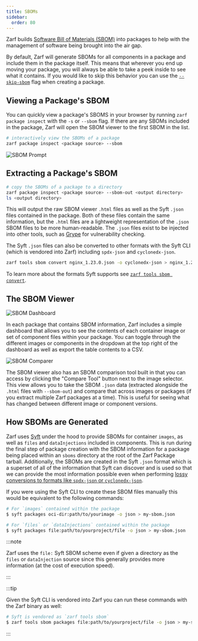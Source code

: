 ```yaml
---
title: SBOMs
sidebar:
  order: 80
---
```


Zarf builds [Software Bill of Materials (SBOM)](https://www.linuxfoundation.org/tools/the-state-of-software-bill-of-materials-sbom-and-cybersecurity-readiness/) into packages to help with the management of software being brought into the air gap.

By default, Zarf will generate SBOMs for all components in a package and include them in the package itself.  This means that wherever you end up moving your package, you will always be able to take a peek inside to see what it contains. If you would like to skip this behavior you can use the [`--skip-sbom`](/commands/zarf_package_create) flag when creating a package.

## Viewing a Package's SBOM

You can quickly view a package's SBOMS in your browser by running `zarf package inspect` with the `-s` or `--sbom` flag. If there are any SBOMs included in the package, Zarf will open the SBOM viewer to the first SBOM in the list.

```bash
# interactively view the SBOMs of a package
zarf package inspect <package source> --sbom
```

![SBOM Prompt](../../../assets/dashboard/SBOM-prompt-example.png)

## Extracting a Package's SBOM

```bash
# copy the SBOMs of a package to a directory
zarf package inspect <package source> --sbom-out <output directory>
ls <output directory>
```

This will output the raw SBOM viewer `.html` files as well as the Syft `.json` files contained in the package.  Both of these files contain the same information, but the `.html` files are a lightweight representation of the `.json` SBOM files to be more human-readable.  The `.json` files exist to be injected into other tools, such as [Grype](https://github.com/anchore/grype) for vulnerability checking.

The Syft `.json` files can also be converted to other formats with the Syft CLI (which is vendored into Zarf) including `spdx-json` and `cyclonedx-json`.

```bash
zarf tools sbom convert nginx_1.23.0.json -o cyclonedx-json > nginx_1.23.0.cyclonedx.json
```

To learn more about the formats Syft supports see [`zarf tools sbom convert`](/commands/zarf_tools_sbom_convert).

## The SBOM Viewer

![SBOM Dashboard](../../../assets/dashboard/SBOM-dashboard.png)

In each package that contains SBOM information, Zarf includes a simple dashboard that allows you to see the contents of each container image or set of component files within your package. You can toggle through the different images or components in the dropdown at the top right of the dashboard as well as export the table contents to a CSV.

![SBOM Comparer](../../../assets/dashboard/SBOM-compare.png)

The SBOM viewer also has an SBOM comparison tool built in that you can access by clicking the "Compare Tool" button next to the image selector.  This view allows you to take the SBOM `.json` data (extracted alongside the `.html` files with `--sbom-out`) and compare that across images or packages (if you extract multiple Zarf packages at a time).  This is useful for seeing what has changed between different image or component versions.

## How SBOMs are Generated

Zarf uses [Syft](https://github.com/anchore/syft) under the hood to provide SBOMs for container `images`, as well as `files` and `dataInjections` included in components.  This is run during the final step of package creation with the SBOM information for a package being placed within an `sboms` directory at the root of the Zarf Package tarball.  Additionally, the SBOMs are created in the Syft `.json` format which is a superset of all of the information that Syft can discover and is used so that we can provide the most information possible even when performing [lossy conversions to formats like `spdx-json` or `cyclonedx-json`](#extracting-a-packages-sbom).

If you were using the Syft CLI to create these SBOM files manually this would be equivalent to the following commands:

```bash
# For `images` contained within the package
$ syft packages oci-dir:path/to/yourimage -o json > my-sbom.json
```

```bash
# For `files` or `dataInjections` contained within the package
$ syft packages file:path/to/yourproject/file -o json > my-sbom.json
```

:::note

Zarf uses the `file:` Syft SBOM scheme even if given a directory as the `files` or `dataInjection` source since this generally provides more information (at the cost of execution speed).

:::

:::tip

Given the Syft CLI is vendored into Zarf you can run these commands with the Zarf binary as well:

```bash
# Syft is vendored as `zarf tools sbom`
$ zarf tools sbom packages file:path/to/yourproject/file -o json > my-sbom.json
```

:::
